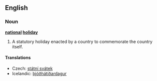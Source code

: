 ==English==
{{wikipedia}}
===Noun===
'''[[national]] [[holiday]]'''

# A statutory holiday enacted by a country to commemorate the country itself.

====Translations====
{{trans-top|statutory holiday enacted by a country to commemorate the country itself}}
*Czech: [[státní svátek]] {{m}}
*Icelandic: [[þjóðhátíðardagur]] {{m}}
{{trans-mid}}
{{trans-bottom}}